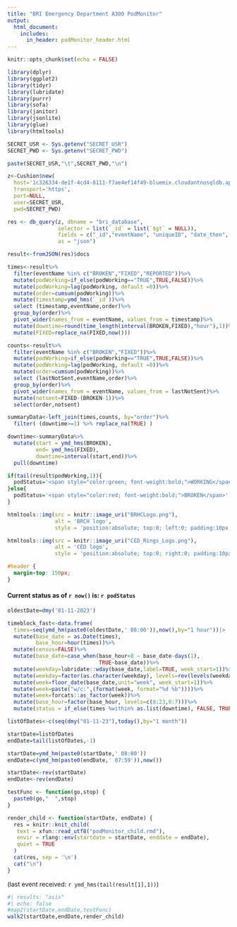 ---
title: "BRI Emergency Department A300 PodMonitor"
output:
  html_document:
    includes:
      in_header: podMonitor_header.html
---

```{r setup, include=FALSE}
knitr::opts_chunk$set(echo = FALSE)

library(dplyr)
library(ggplot2)
library(tidyr)
library(lubridate)
library(purrr)
library(sofa)
library(janitor)
library(jsonlite)
library(glue)
library(htmltools)

SECRET_USR <- Sys.getenv("SECRET_USR")
SECRET_PWD <- Sys.getenv("SECRET_PWD")

paste(SECRET_USR,"\t",SECRET_PWD,"\n")

z<-Cushion$new(
  host='1c326334-de1f-4cd4-8111-f7ae4ef14f49-bluemix.cloudantnosqldb.appdomain.cloud',
  transport='https',
  port=NULL,
  user=SECRET_USR,
  pwd=SECRET_PWD)

res <- db_query(z, dbname = "bri_database",
                selector = list(`_id` = list(`$gt` = NULL)),
                fields = c("_id","eventName", "uniqueID", "date_then", "podWorking", "lastSent", "lastNotSent", "podReported"),
                as = "json")

result<-fromJSON(res)$docs

times<-result%>%
  filter(eventName %in% c("BROKEN","FIXED","REPORTED"))%>%
  mutate(podWorking=if_else(podWorking=="TRUE",TRUE,FALSE))%>%
  mutate(podWorking=lag(podWorking, default =0))%>%
  mutate(order=cumsum(podWorking))%>%
  mutate(timestamp=ymd_hms(`_id`))%>%
  select (timestamp,eventName,order)%>%
  group_by(order)%>%
  pivot_wider(names_from = eventName, values_from = timestamp)%>%
  mutate(downtime=round(time_length(interval(BROKEN,FIXED),"hour"),1))%>%
  mutate(FIXED=replace_na(FIXED,now()))

counts<-result%>%
  filter(eventName %in% c("BROKEN","FIXED"))%>%
  mutate(podWorking=if_else(podWorking=="TRUE",TRUE,FALSE))%>%
  mutate(podWorking=lag(podWorking, default =0))%>%
  mutate(order=cumsum(podWorking))%>%
  select (lastNotSent,eventName,order)%>%
  group_by(order)%>%
  pivot_wider(names_from = eventName, values_from = lastNotSent)%>%
  mutate(notsent=FIXED-(BROKEN-1))%>%
  select(order,notsent)

summaryData<-left_join(times,counts, by="order")%>%
  filter( (downtime>=1) %>% replace_na(TRUE) )

downtime<-summaryData%>%
  mutate(start = ymd_hms(BROKEN),
         end= ymd_hms(FIXED),
         downtime=interval(start,end))%>%
  pull(downtime)

if(tail(result$podWorking,1)){
  podStatus='<span style="color:green; font-weight:bold;">WORKING</span>'
}else{
  podStatus='<span style="color:red; font-weight:bold;">BROKEN</span>'
}

```  

```{r, echo=FALSE}
htmltools::img(src = knitr::image_uri("BRHCLogo.png"), 
               alt = 'BRCH logo', 
               style = 'position:absolute; top:0; left:0; padding:10px; height:100px;')

htmltools::img(src = knitr::image_uri("CED_Rings_Logo.png"), 
               alt = 'CED logo', 
               style = 'position:absolute; top:0; right:0; padding:10px; height:100px;')
```

```{css, echo=FALSE}
#header {
  margin-top: 150px;
}
```

#### Current status as of `r now()`  is: `r podStatus`

```{r createTimeblock}  

oldestDate=dmy('01-11-2023')

timeblock_fast<-data.frame(
  times=seq(ymd_hm(paste0(oldestDate,' 08:00')),now(),by="1 hour"))|>
  mutate(base_date = as.Date(times),
         base_hour=hour(times))%>%
  mutate(census=FALSE)%>%
  mutate(base_date=case_when(base_hour<8 ~ base_date-days(1),
                             TRUE~base_date))%>%
  mutate(weekday=lubridate::wday(base_date,label=TRUE, week_start=1))%>%
  mutate(weekday=factor(as.character(weekday), levels=rev(levels(weekday))))%>%
  mutate(week=floor_date(base_date,unit="week", week_start=1))%>%
  mutate(week=paste("w/c:",(format(week, format="%d %b"))))%>%
  mutate(week=forcats::as_factor(week))%>%
  mutate(base_hour=factor(base_hour, levels=c(8:23,0:7)))%>%
  mutate(status = if_else(times %within% as.list(downtime), FALSE, TRUE))

listOfDates<-c(seq(dmy("01-11-23"),today(),by="1 month"))

startDate=listOfDates
endDate=tail(listOfDates,-1)

startDate=ymd_hm(paste0(startDate,' 08:00'))
endDate=c(ymd_hm(paste0(endDate,' 07:59')),now())

startDate<-rev(startDate)
endDate<-rev(endDate)

testFunc <- function(go,stop) {
  paste0(go,"  ",stop)
}

render_child <- function(startDate, endDate) {
  res = knitr::knit_child(
   text = xfun::read_utf8("podMonitor_child.rmd"),
   envir = rlang::env(startdate = startDate, enddate = endDate),
   quiet = TRUE
  )
  cat(res, sep = '\n')
  cat("\n")
}

```

(last event received: `r ymd_hms(tail(result[1],1))`)

```{r}
#| results: "asis"
#| echo: false
#map2(startDate,endDate,testFunc)
walk2(startDate,endDate,render_child)
```
